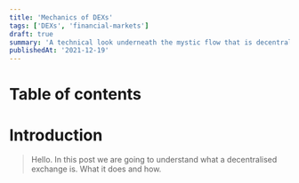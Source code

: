 ```yaml
---
title: 'Mechanics of DEXs'
tags: ['DEXs', 'financial-markets']
draft: true
summary: 'A technical look underneath the mystic flow that is decentralised exchanges'
publishedAt: '2021-12-19'
---
```


# Table of contents

# Introduction

> Hello. In this post we are going to understand what a decentralised exchange is. What it does and how.
